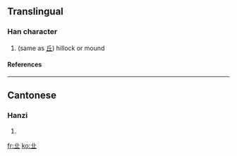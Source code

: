 ==Translingual==
===Han character===
{{Han char|rn=1|rad=一|as=04|sn=5|four=|canj=廿一 (TM)}}
# (same as [[丘]]) hillock or mound
====References====
{{Han ref|kx=0078.010|hdz=10015.030|uh=3400|ud=13312}}

----
==Cantonese==
===Hanzi===
{{yue-hanzi|jyut=|y=jaau1, kaau5}}
# {{defn|Cantonese}}

[[fr:㐀]]
[[ko:㐀]]